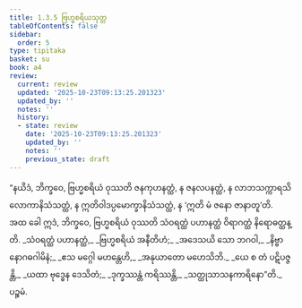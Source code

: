 ```yaml
---
title: 1.3.5 ဗြဟ္မစရိယသုတ္တ
tableOfContents: false
sidebar:
  order: 5
type: tipitaka
basket: su
book: a4
review:
  current: review
  updated: '2025-10-23T09:13:25.201323'
  updated_by: ''
  notes: ''
  history:
  - state: review
    date: '2025-10-23T09:13:25.201323'
    updated_by: ''
    notes: ''
    previous_state: draft
---
```



<ReviewStatus review={frontmatter.review} showDetails={true} />

<HypothesisAnnotation frontmatter={frontmatter} />

<DynamicBreadcrumb />

<Division number="25" book="a4" e="ch" v="15" p="334">

<Paragraph number="176" book="a4">
“နယိဒံ, ဘိက္ခဝေ, ဗြဟ္မစရိယံ ဝုဿတိ ဇနကုဟနတ္ထံ, န ဇနလပနတ္ထံ, န လာဘသက္ကာရသိလောကာနိသံသတ္ထံ, န ဣတိဝါဒပ္ပမောက္ခာနိသံသတ္ထံ, န ‘ဣတိ မံ ဇနော ဇာနာတူ’တိ. အထ ခေါ ဣဒံ, ဘိက္ခဝေ, ဗြဟ္မစရိယံ ဝုဿတိ သံဝရတ္ထံ ပဟာနတ္ထံ ဝိရာဂတ္ထံ နိရောဓတ္ထန္တိ.
</Paragraph>

<Paragraph number="177" type="verses" book="a4">
_သံဝရတ္ထံ ပဟာနတ္ထံ,_  
_ဗြဟ္မစရိယံ အနီတိဟံ;_  
_အဒေသယိ သော ဘဂဝါ,_  
_နိဗ္ဗာနောဂဓဂါမိနံ;_  
_ဧသ မဂ္ဂေါ မဟန္တေဟိ,_  
_အနုယာတော မဟေသိဘိ._  

</Paragraph>

<Paragraph number="178" type="verses" book="a4">
_ယေ စ တံ ပဋိပဇ္ဇန္တိ,_  
_ယထာ ဗုဒ္ဓေန ဒေသိတံ;_  
_ဒုက္ခဿန္တံ ကရိဿန္တိ,_  
_သတ္ထုသာသနကာရိနော”တိ._  


</Paragraph>
</Division>

<Paragraph number="179" type="center" book="a4">
ပဉ္စမံ.
</Paragraph>